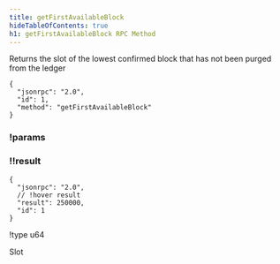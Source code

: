 ```yaml
---
title: getFirstAvailableBlock
hideTableOfContents: true
h1: getFirstAvailableBlock RPC Method
---
```


Returns the slot of the lowest confirmed block that has not been purged from the
ledger

<HTTPMethod>

```jsonc !!request
{
  "jsonrpc": "2.0",
  "id": 1,
  "method": "getFirstAvailableBlock"
}
```

### !params

### !!result

```jsonc !response
{
  "jsonrpc": "2.0",
  // !hover result
  "result": 250000,
  "id": 1
}
```

!type u64

Slot

</HTTPMethod>
